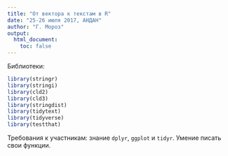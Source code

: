 ```yaml
---
title: "От вектора к текстам в R"
date: "25-26 июля 2017, АНДАН"
author: "Г. Мороз"
output:
  html_document:
    toc: false
---
```


Библиотеки:
```r
library(stringr)
library(stringi)
library(cld2)
library(cld3)
library(stringdist)
library(tidytext)
library(tidyverse)
library(testthat)
```

Требования к участникам: знание `dplyr`, `ggplot` и `tidyr`. Умение писать свои функции.
